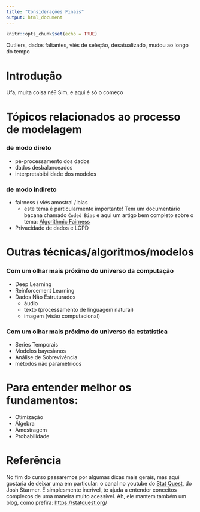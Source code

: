 ```yaml
---
title: "Considerações Finais"
output: html_document
---
```


```r
knitr::opts_chunk$set(echo = TRUE)
```

Outliers, dados faltantes, viés de seleção, desatualizado, mudou ao longo do tempo



# Introdução

Ufa, muita coisa né? Sim, e aqui é só o começo


# Tópicos relacionados ao processo de modelagem

### de modo direto
- pé-processamento dos dados
- dados desbalanceados
- interpretabibilidade dos modelos 


### de modo indireto
- fairness / viés amostral / bias 
  - este tema é particularmente importante! Tem um documentário bacana chamado `Coded Bias` e aqui um artigo bem completo sobre o tema: [Algorithmic Fairness](https://arxiv.org/pdf/2001.09784.pdf)    
- Privacidade de dados e LGPD


# Outras técnicas/algoritmos/modelos

### Com um olhar mais próximo do universo da computação

- Deep Learning
- Reinforcement Learning
- Dados Não Estruturados
  - áudio
  - texto (processamento de linguagem natural)
  - imagem (visão computacional)
  

### Com um olhar mais próximo do universo da estatística

- Series Temporais
- Modelos bayesianos
- Análise de Sobrevivência
- métodos não paramêtricos


# Para entender melhor os fundamentos:

- Otimização
- Álgebra
- Amostragem
- Probabilidade 


# Referência

No fim do curso passaremos por algumas dicas mais gerais, mas aqui gostaria de deixar uma em particular: o canal no youtube do [Stat Quest](https://www.youtube.com/c/joshstarmer), do Josh Starmer. É simplesmente incrível, te ajuda a entender conceitos complexos de uma maneira muito acessível. Ah, ele mantem também um blog, como prefira: <https://statquest.org/>
